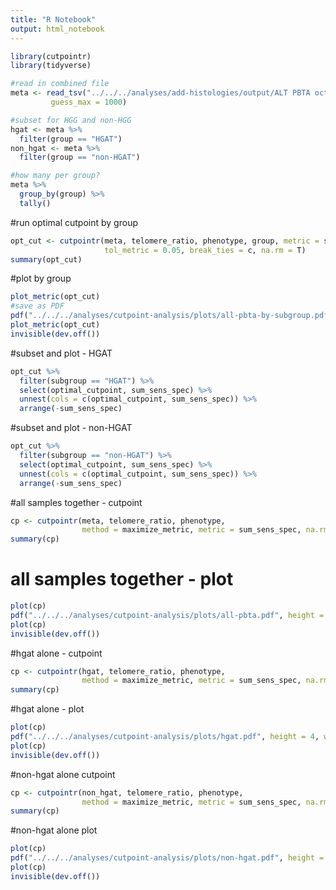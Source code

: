 ```yaml
---
title: "R Notebook"
output: html_notebook
---
```


```r
library(cutpointr)
library(tidyverse)

#read in combined file
meta <- read_tsv("../../../analyses/add-histologies/output/ALT PBTA oct 2021 (including all plates)-updated-hist-alt.tsv",
         guess_max = 1000)

#subset for HGG and non-HGG
hgat <- meta %>%
  filter(group == "HGAT")
non_hgat <- meta %>%
  filter(group == "non-HGAT")

#how many per group?
meta %>%
  group_by(group) %>%
  tally()
```

#run optimal cutpoint by group
```r
opt_cut <- cutpointr(meta, telomere_ratio, phenotype, group, metric = sum_sens_spec, 
                     tol_metric = 0.05, break_ties = c, na.rm = T)
summary(opt_cut)
```

#plot by group
```r
plot_metric(opt_cut)
#save as PDF
pdf("../../../analyses/cutpoint-analysis/plots/all-pbta-by-subgroup.pdf", height = 4, width = 6, onefile=FALSE)
plot_metric(opt_cut)
invisible(dev.off())
```
#subset and plot - HGAT
```r
opt_cut %>%
  filter(subgroup == "HGAT") %>%
  select(optimal_cutpoint, sum_sens_spec) %>% 
  unnest(cols = c(optimal_cutpoint, sum_sens_spec)) %>%
  arrange(-sum_sens_spec)
```

#subset and plot - non-HGAT
```r
opt_cut %>%
  filter(subgroup == "non-HGAT") %>%
  select(optimal_cutpoint, sum_sens_spec) %>% 
  unnest(cols = c(optimal_cutpoint, sum_sens_spec)) %>%
  arrange(-sum_sens_spec)
```

#all samples together - cutpoint
```r
cp <- cutpointr(meta, telomere_ratio, phenotype, 
                method = maximize_metric, metric = sum_sens_spec, na.rm = T)
summary(cp)
```
# all samples together - plot
```r
plot(cp)
pdf("../../../analyses/cutpoint-analysis/plots/all-pbta.pdf", height = 4, width = 8, onefile=FALSE)
plot(cp)
invisible(dev.off())
```
#hgat alone - cutpoint
```r
cp <- cutpointr(hgat, telomere_ratio, phenotype,
                method = maximize_metric, metric = sum_sens_spec, na.rm = T)
summary(cp)
```

#hgat alone - plot
```r
plot(cp)
pdf("../../../analyses/cutpoint-analysis/plots/hgat.pdf", height = 4, width = 8, onefile=FALSE)
plot(cp)
invisible(dev.off())
```

#non-hgat alone cutpoint
```r
cp <- cutpointr(non_hgat, telomere_ratio, phenotype, 
                method = maximize_metric, metric = sum_sens_spec, na.rm = T)
summary(cp)
```

#non-hgat alone plot
```r
plot(cp)
pdf("../../../analyses/cutpoint-analysis/plots/non-hgat.pdf", height = 4, width = 8, onefile=FALSE)
plot(cp)
invisible(dev.off())
```